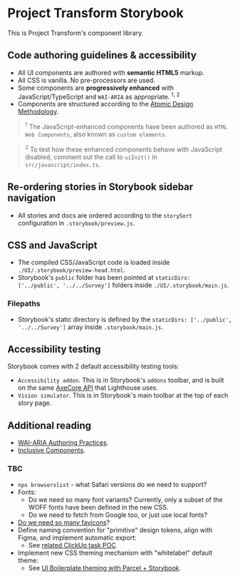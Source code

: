 
<Meta title="Introduction" />

# Project Transform Storybook
This is Project Transform's component library.

## Code authoring guidelines & accessibility
- All UI components are authored with **semantic HTML5** markup.
- All CSS is vanilla. No pre-processors are used.
- Some components are **progressively enhanced** with JavaScript/TypeScript and `WAI-ARIA` as appropriate. <sup>1, 2</sup>
- Components are structured according to the [Atomic Design Methodology](https://atomicdesign.bradfrost.com/chapter-2/).

> <sup>1</sup>
> The JavaScript-enhanced components have been authored as `HTML Web Components`, also known as `custom elements`.

> <sup>2</sup>
> To test how these enhanced components behave with JavaScript disabled, comment out the call to `uiInit()` in `src/javascript/index.ts`.

## Re-ordering stories in Storybook sidebar navigation
- All stories and docs are ordered according to the `storySort` configuration in `.storybook/preview.js`.

## CSS and JavaScript
- The compiled CSS/JavaScript code is loaded inside `./UI/.storybook/preview-head.html`.
- Storybook's `public` folder has been pointed at `staticDirs: ['../public', '../../Survey']` folders inside `./UI/.storybook/main.js`.

### Filepaths
- Storybook's static directory is defined by the `staticDirs: ['../public', '../../Survey']` array inside `.storybook/main.js`.

## Accessibility testing
Storybook comes with 2 default accessibility testing tools:
- `Accessibility addon`. This is in Storybook's `addons` toolbar, and is built on the same [AxeCore API](https://www.deque.com/axe/) that Lighthouse uses.
- `Vision simulator`. This is in Storybook's main toolbar at the top of each story page.

## Additional reading
- [WAI-ARIA Authoring Practices](https://www.w3.org/WAI/ARIA/apg/).
- [Inclusive Components](https://inclusive-components.design/).

### TBC
- `npx browserslist` - what Safari versions do we need to support?
- Fonts:
    - Do we need so many font variants? Currently, only a subset of the WOFF fonts have been defined in the new CSS.
    - Do we need to fetch from Google too, or just use local fonts?
- [Do we need so many favicons](https://evilmartians.com/chronicles/how-to-favicon-in-2021-six-files-that-fit-most-needs)?
- Define naming convention for "primitive" design tokens, align with Figma, and implement automatic export:
    - See [related ClickUp task POC](https://app.clickup.com/t/8696gvh4k)
- Implement new CSS theming mechanism with "whitelabel" default theme:
    - See [UI Boilerplate theming with Parcel + Storybook](https://github.com/basher/Web-UI-Boilerplate).
